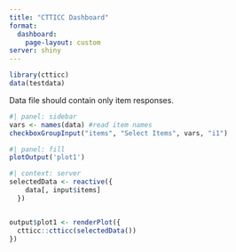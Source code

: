 ---
title: "CTTICC Dashboard"
format: 
  dashboard:
    page-layout: custom
server: shiny
---

```{r}
library(ctticc)
data(testdata)
```

Data file should contain only item responses. 

```{r}
#| panel: sidebar
vars <- names(data) #read item names
checkboxGroupInput("items", "Select Items", vars, "i1")
```

```{r}
#| panel: fill
plotOutput('plot1')
```

```{r}
#| context: server
selectedData <- reactive({
    data[, input$items]
  })


output$plot1 <- renderPlot({
  ctticc::ctticc(selectedData())
})
```

